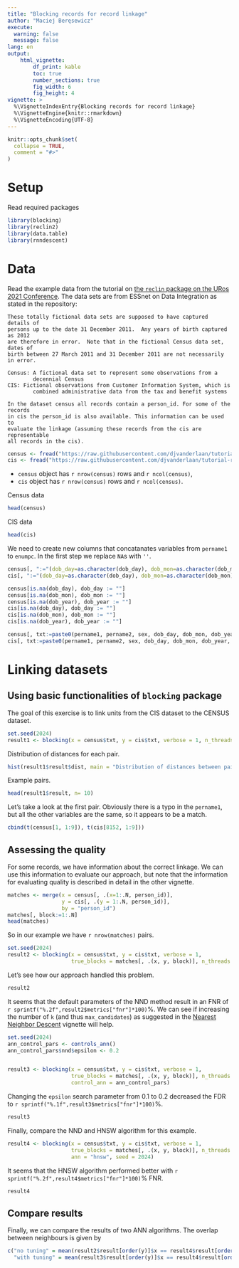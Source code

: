 ```yaml
---
title: "Blocking records for record linkage"
author: "Maciej Beręsewicz"
execute:
  warning: false
  message: false
lang: en
output: 
    html_vignette:
        df_print: kable
        toc: true
        number_sections: true
        fig_width: 6
        fig_height: 4
vignette: >
  %\VignetteIndexEntry{Blocking records for record linkage}
  %\VignetteEngine{knitr::rmarkdown}
  %\VignetteEncoding{UTF-8}
---
```


```r
knitr::opts_chunk$set(
  collapse = TRUE,
  comment = "#>"
)
```

# Setup

Read required packages

```r
library(blocking)
library(reclin2)
library(data.table)
library(rnndescent)
```

# Data

Read the example data from the tutorial on [the `reclin` package on the URos 2021 Conference](https://github.com/djvanderlaan/tutorial-reclin-uros2021). The data sets are from ESSnet on Data Integration as stated in the repository:

```
These totally fictional data sets are supposed to have captured details of
persons up to the date 31 December 2011.  Any years of birth captured as 2012
are therefore in error.  Note that in the fictional Census data set, dates of
birth between 27 March 2011 and 31 December 2011 are not necessarily in error.

Census: A fictional data set to represent some observations from a
        decennial Census
CIS: Fictional observations from Customer Information System, which is
        combined administrative data from the tax and benefit systems

In the dataset census all records contain a person_id. For some of the records
in cis the person_id is also available. This information can be used to
evaluate the linkage (assuming these records from the cis are representable 
all records in the cis). 
```

```r
census <- fread("https://raw.githubusercontent.com/djvanderlaan/tutorial-reclin-uros2021/main/data/census.csv")
cis <- fread("https://raw.githubusercontent.com/djvanderlaan/tutorial-reclin-uros2021/main/data/cis.csv")
```

+ `census` object has `r nrow(census)` rows and `r ncol(census)`,
+ `cis` object has `r nrow(census)` rows and `r ncol(census)`.

Census data

```r
head(census)
```
CIS data

```r
head(cis)
```

We need to create new columns that concatanates variables from `pername1` to `enumpc`. In the first step we replace `NA`s with `''`. 

```r
census[, ":="(dob_day=as.character(dob_day), dob_mon=as.character(dob_mon), dob_year=as.character(dob_year))]
cis[, ":="(dob_day=as.character(dob_day), dob_mon=as.character(dob_mon),dob_year=as.character(dob_year))]

census[is.na(dob_day), dob_day := ""]
census[is.na(dob_mon), dob_mon := ""]
census[is.na(dob_year), dob_year := ""]
cis[is.na(dob_day), dob_day := ""]
cis[is.na(dob_mon), dob_mon := ""]
cis[is.na(dob_year), dob_year := ""]

census[, txt:=paste0(pername1, pername2, sex, dob_day, dob_mon, dob_year, enumcap, enumpc)]
cis[, txt:=paste0(pername1, pername2, sex, dob_day, dob_mon, dob_year, enumcap, enumpc)]
```


# Linking datasets

## Using basic functionalities of `blocking` package

The goal of this exercise is to link units from the CIS dataset to the CENSUS dataset. 

```r
set.seed(2024)
result1 <- blocking(x = census$txt, y = cis$txt, verbose = 1, n_threads = 8)
```

Distribution of distances for each pair.

```r
hist(result1$result$dist, main = "Distribution of distances between pairs", xlab = "Distances")
```

Example pairs.

```r
head(result1$result, n= 10)
```

Let's take a look at the first pair. Obviously there is a typo in the `pername1`, but all the other variables are the same, so it appears to be a match.

```r
cbind(t(census[1, 1:9]), t(cis[8152, 1:9]))
```


## Assessing the quality

For some records, we have information about the correct linkage. We can use this information to evaluate our approach, but note that the information for evaluating quality is described in detail in the other vignette. 

```r
matches <- merge(x = census[, .(x=1:.N, person_id)],
                 y = cis[, .(y = 1:.N, person_id)],
                 by = "person_id")
matches[, block:=1:.N]
head(matches)
```

So in our example we have `r nrow(matches)` pairs.

```r
set.seed(2024)
result2 <- blocking(x = census$txt, y = cis$txt, verbose = 1,
                    true_blocks = matches[, .(x, y, block)], n_threads = 8)
```

Let's see how our approach handled this problem.

```r
result2
```

It seems that the default parameters of the NND method result in an FNR of `r sprintf("%.2f",result2$metrics["fnr"]*100)`%. We can see if increasing the number of `k` (and thus `max_candidates`) as suggested in the [Nearest Neighbor Descent
](https://jlmelville.github.io/rnndescent/articles/nearest-neighbor-descent.html) vignette will help. 


```r
set.seed(2024)
ann_control_pars <- controls_ann()
ann_control_pars$nnd$epsilon <- 0.2


result3 <- blocking(x = census$txt, y = cis$txt, verbose = 1, 
                    true_blocks = matches[, .(x, y, block)], n_threads = 8, 
                    control_ann = ann_control_pars)
```

Changing the `epsilon` search parameter from 0.1 to 0.2 decreased the FDR to `r sprintf("%.1f",result3$metrics["fnr"]*100)`%.

```r
result3
```

Finally, compare the NND and HNSW algorithm for this example.

```r
result4 <- blocking(x = census$txt, y = cis$txt, verbose = 1, 
                    true_blocks = matches[, .(x, y, block)], n_threads = 8, 
                    ann = "hnsw", seed = 2024)
```

It seems that the HNSW algorithm performed better with `r sprintf("%.2f",result4$metrics["fnr"]*100)`% FNR. 

```r
result4
```


## Compare results

Finally, we can compare the results of two ANN algorithms. The overlap between neighbours is given by

```r
c("no tuning" = mean(result2$result[order(y)]$x == result4$result[order(y)]$x)*100,
  "with tuning" = mean(result3$result[order(y)]$x == result4$result[order(y)]$x)*100)
```


